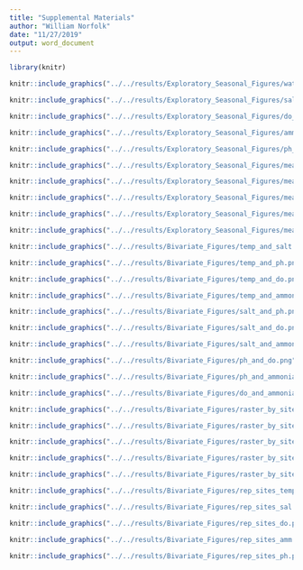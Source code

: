 ```yaml
---
title: "Supplemental Materials"
author: "William Norfolk"
date: "11/27/2019"
output: word_document
---
```





```r
library(knitr)
```





```r
knitr::include_graphics("../../results/Exploratory_Seasonal_Figures/water_temp_seas_lines.png")
```


```r
knitr::include_graphics("../../results/Exploratory_Seasonal_Figures/salinity_seas_lines.png")
```

```r
knitr::include_graphics("../../results/Exploratory_Seasonal_Figures/do_seas_lines.png")
```

```r
knitr::include_graphics("../../results/Exploratory_Seasonal_Figures/ammonia_seas_lines.png")
```

```r
knitr::include_graphics("../../results/Exploratory_Seasonal_Figures/ph_seas_lines.png")
```

```r
knitr::include_graphics("../../results/Exploratory_Seasonal_Figures/mean_water_temp_plot.png")
```

```r
knitr::include_graphics("../../results/Exploratory_Seasonal_Figures/mean_salinity_plot.png")
```

```r
knitr::include_graphics("../../results/Exploratory_Seasonal_Figures/mean_dissolved_oxygen_plot.png")
```

```r
knitr::include_graphics("../../results/Exploratory_Seasonal_Figures/mean_ammonia_plot.png")
```

```r
knitr::include_graphics("../../results/Exploratory_Seasonal_Figures/mean_ph_plot.png")
```

```r
knitr::include_graphics("../../results/Bivariate_Figures/temp_and_salt.png")
```

```r
knitr::include_graphics("../../results/Bivariate_Figures/temp_and_ph.png")
```

```r
knitr::include_graphics("../../results/Bivariate_Figures/temp_and_do.png")
```

```r
knitr::include_graphics("../../results/Bivariate_Figures/temp_and_ammonia.png")
```

```r
knitr::include_graphics("../../results/Bivariate_Figures/salt_and_ph.png")
```

```r
knitr::include_graphics("../../results/Bivariate_Figures/salt_and_do.png")
```

```r
knitr::include_graphics("../../results/Bivariate_Figures/salt_and_ammonia.png")
```

```r
knitr::include_graphics("../../results/Bivariate_Figures/ph_and_do.png")
```

```r
knitr::include_graphics("../../results/Bivariate_Figures/ph_and_ammonia.png")
```

```r
knitr::include_graphics("../../results/Bivariate_Figures/do_and_ammonia.png")
```

```r
knitr::include_graphics("../../results/Bivariate_Figures/raster_by_site_type_temp.png")
```

```r
knitr::include_graphics("../../results/Bivariate_Figures/raster_by_site_type_sal.png")
```

```r
knitr::include_graphics("../../results/Bivariate_Figures/raster_by_site_type_do.png")
```

```r
knitr::include_graphics("../../results/Bivariate_Figures/raster_by_site_type_amm.png")
```

```r
knitr::include_graphics("../../results/Bivariate_Figures/raster_by_site_type_ph.png")
```

```r
knitr::include_graphics("../../results/Bivariate_Figures/rep_sites_temp.png")
```

```r
knitr::include_graphics("../../results/Bivariate_Figures/rep_sites_sal.png")
```

```r
knitr::include_graphics("../../results/Bivariate_Figures/rep_sites_do.png")
```

```r
knitr::include_graphics("../../results/Bivariate_Figures/rep_sites_amm.png")
```

```r
knitr::include_graphics("../../results/Bivariate_Figures/rep_sites_ph.png")
```











